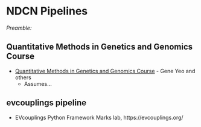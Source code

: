 # NDCN Pipelines {#ndcn-pipelines}

*Preamble:*


<!---
## Single cell RNAseq analysis

- [](https://colab.research.google.com/drive/1DhSLDv6qXiLFKkSXKUFRjCEK1V4kPy0a)
  - walks through learning a metric embedding of scRNAseq data, where a model is trained on canonical single-cell RNAseq cell types and used to infer intermediary differentiation states
--->

## Quantitative Methods in Genetics and Genomics Course
- [Quantitative Methods in Genetics and Genomics Course](https://github.com/biom262/cmm262-2020) - Gene Yeo and others
  - Assumes...


## evcouplings pipeline {#ndcn-evcouplings}
- EVcouplings Python Framework Marks lab, https://evcouplings.org/ 


